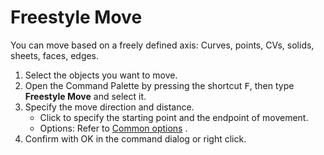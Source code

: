 

# Freestyle Move

<Reference shortcut="" command="Freestyle Move" button="" />

You can move based on a freely defined axis: Curves, points, CVs, solids, sheets, faces, edges.

1. Select the objects you want to move.
2. Open the Command Palette by pressing the shortcut <kbd>F</kbd>, then type **Freestyle Move** and select it.
3. Specify the move direction and distance.
   - Click to specify the starting point and the endpoint of movement.
   - Options: Refer to [Common options](common-options) .
4. Confirm with OK in the command dialog or right click.
